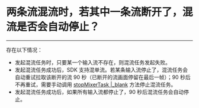 # 两条流混流时，若其中一条流断开了，混流是否会自动停止？

- - -

存在以下情况：

- 发起混流任务时，只要某一个输入流不存在，则混流任务发起失败。
- 发起混流任务成功后，SDK 支持混单流。若某条输入流停止了，混流任务会自动重试拉取该断开的流 90 秒（已断开的流画面停留在最后一帧）；90 秒后不再重试，需要手动调用 [stopMixerTask \|_blank](/zh/api?doc=Express_Video_SDK_API~Java~class~im-zego-zegoexpress-zego-express-engine#stop-mixer-task) 方法停止混流任务。
- 发起混流任务成功后，如果所有输入流都停止了，90 秒后混流任务会自动停止。